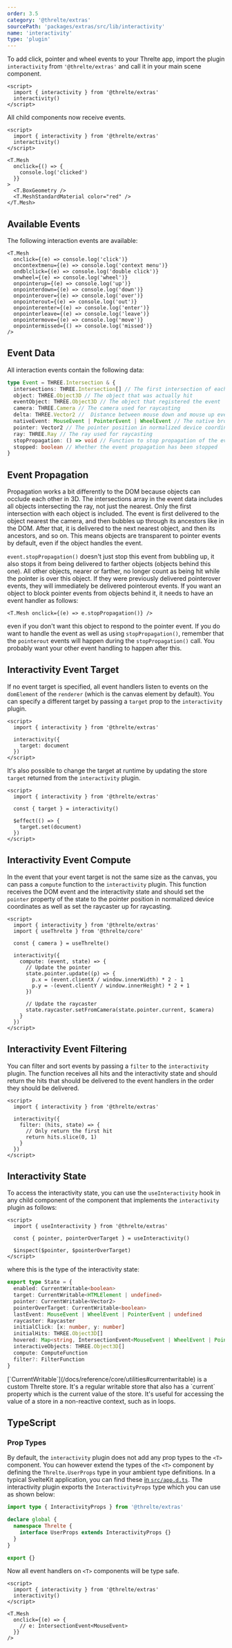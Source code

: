 ```yaml
---
order: 3.5
category: '@threlte/extras'
sourcePath: 'packages/extras/src/lib/interactivity'
name: 'interactivity'
type: 'plugin'
---
```


To add click, pointer and wheel events to your Threlte app, import the plugin `interactivity` from
`'@threlte/extras'` and call it in your main scene component.

```svelte title="Scene.svelte" {2,3}+
<script>
  import { interactivity } from '@threlte/extras'
  interactivity()
</script>
```

All child components now receive events.

```svelte title="Scene.svelte" {7-9}+
<script>
  import { interactivity } from '@threlte/extras'
  interactivity()
</script>

<T.Mesh
  onclick={() => {
    console.log('clicked')
  }}
>
  <T.BoxGeometry />
  <T.MeshStandardMaterial color="red" />
</T.Mesh>
```

## Available Events

The following interaction events are available:

```svelte
<T.Mesh
  onclick={(e) => console.log('click')}
  oncontextmenu={(e) => console.log('context menu')}
  ondblclick={(e) => console.log('double click')}
  onwheel={(e) => console.log('wheel')}
  onpointerup={(e) => console.log('up')}
  onpointerdown={(e) => console.log('down')}
  onpointerover={(e) => console.log('over')}
  onpointerout={(e) => console.log('out')}
  onpointerenter={(e) => console.log('enter')}
  onpointerleave={(e) => console.log('leave')}
  onpointermove={(e) => console.log('move')}
  onpointermissed={() => console.log('missed')}
/>
```

## Event Data

All interaction events contain the following data:

```typescript
type Event = THREE.Intersection & {
  intersections: THREE.Intersection[] // The first intersection of each intersected object
  object: THREE.Object3D // The object that was actually hit
  eventObject: THREE.Object3D // The object that registered the event
  camera: THREE.Camera // The camera used for raycasting
  delta: THREE.Vector2 //  Distance between mouse down and mouse up event in pixels
  nativeEvent: MouseEvent | PointerEvent | WheelEvent // The native browser event
  pointer: Vector2 // The pointer position in normalized device coordinates
  ray: THREE.Ray // The ray used for raycasting
  stopPropagation: () => void // Function to stop propagation of the event
  stopped: boolean // Whether the event propagation has been stopped
}
```

## Event Propagation

Propagation works a bit differently to the DOM because objects can occlude each other in 3D.
The intersections array in the event data includes all objects intersecting the ray, not just the
nearest. Only the first intersection with each object is included. The event is first delivered
to the object nearest the camera, and then bubbles up through its ancestors like in the DOM.
After that, it is delivered to the next nearest object, and then its ancestors, and so on.
This means objects are transparent to pointer events by default, even if the object handles
the event.

`event.stopPropagation()` doesn't just stop this event from bubbling up, it also stops it from
being delivered to farther objects (objects behind this one). All other objects, nearer or farther,
no longer count as being hit while the pointer is over this object. If they were previously
delivered pointerover events, they will immediately be delivered pointerout events. If you want
an object to block pointer events from objects behind it, it needs to have an event handler as follows:

```svelte
<T.Mesh onclick={(e) => e.stopPropagation()} />
```

even if you don't want this object to respond to the pointer event. If you do want to handle the
event as well as using `stopPropagation()`, remember that the `pointerout` events will happen during
the `stopPropagation()` call. You probably want your other event handling to happen after this.

## Interactivity Event Target

If no event target is specified, all event handlers listen to events on the `domElement` of the
`renderer` (which is the canvas element by default). You can specify a different target by passing
a `target` prop to the `interactivity` plugin.

```svelte title="Scene.svelte"
<script>
  import { interactivity } from '@threlte/extras'

  interactivity({
    target: document
  })
</script>
```

It's also possible to change the target at runtime by updating the store `target` returned from the
`interactivity` plugin.

```svelte title="Scene.svelte"
<script>
  import { interactivity } from '@threlte/extras'

  const { target } = interactivity()

  $effect(() => {
    target.set(document)
  })
</script>
```

## Interactivity Event Compute

In the event that your event target is not the same size as the canvas, you can pass a `compute` function
to the `interactivity` plugin. This function receives the DOM event and the interactivity state and should
set the `pointer` property of the state to the pointer position in normalized device coordinates as well
as set the raycaster up for raycasting.

```svelte title="Scene.svelte"
<script>
  import { interactivity } from '@threlte/extras'
  import { useThrelte } from '@threlte/core'

  const { camera } = useThrelte()

  interactivity({
    compute: (event, state) => {
      // Update the pointer
      state.pointer.update((p) => {
        p.x = (event.clientX / window.innerWidth) * 2 - 1
        p.y = -(event.clientY / window.innerHeight) * 2 + 1
      })

      // Update the raycaster
      state.raycaster.setFromCamera(state.pointer.current, $camera)
    }
  })
</script>
```

## Interactivity Event Filtering

You can filter and sort events by passing a `filter` to the `interactivity` plugin. The function receives all hits and the interactivity state and should return the hits that should be delivered to the event handlers in the order they should be delivered.

```svelte title="Scene.svelte"
<script>
  import { interactivity } from '@threlte/extras'

  interactivity({
    filter: (hits, state) => {
      // Only return the first hit
      return hits.slice(0, 1)
    }
  })
</script>
```

## Interactivity State

To access the interactivity state, you can use the `useInteractivity` hook in any child component of the component that implements the `interactivity` plugin as follows:

```svelte title="Child.svelte"
<script>
  import { useInteractivity } from '@threlte/extras'

  const { pointer, pointerOverTarget } = useInteractivity()

  $inspect($pointer, $pointerOverTarget)
</script>
```

where this is the type of the interactivity state:

```ts
export type State = {
  enabled: CurrentWritable<boolean>
  target: CurrentWritable<HTMLElement | undefined>
  pointer: CurrentWritable<Vector2>
  pointerOverTarget: CurrentWritable<boolean>
  lastEvent: MouseEvent | WheelEvent | PointerEvent | undefined
  raycaster: Raycaster
  initialClick: [x: number, y: number]
  initialHits: THREE.Object3D[]
  hovered: Map<string, IntersectionEvent<MouseEvent | WheelEvent | PointerEvent>>
  interactiveObjects: THREE.Object3D[]
  compute: ComputeFunction
  filter?: FilterFunction
}
```

<Tip type="tip">
  [`CurrentWritable`](/docs/reference/core/utilities#currentwritable) is a custom Threlte store.
  It's a regular writable store that also has a `current` property which is the current value of the
  store. It's useful for accessing the value of a store in a non-reactive context, such as in loops.
</Tip>

## TypeScript

### Prop Types

By default, the `interactivity` plugin does not add any prop types to the `<T>`
component. You can however extend the types of the `<T>` component by defining
the `Threlte.UserProps` type in your ambient type definitions. In a typical
SvelteKit application, you can find these [in
`src/app.d.ts`](https://svelte.dev/docs/kit/types#app.d.ts). The interactivity
plugin exports the `InteractivityProps` type which you can use as shown below:

```ts title="src/app.d.ts"
import type { InteractivityProps } from '@threlte/extras'

declare global {
  namespace Threlte {
    interface UserProps extends InteractivityProps {}
  }
}

export {}
```

Now all event handlers on `<T>` components will be type safe.

```svelte title="Scene.svelte"
<script>
  import { interactivity } from '@threlte/extras'
  interactivity()
</script>

<T.Mesh
  onclick={(e) => {
    // e: IntersectionEvent<MouseEvent>
  }}
/>
```
